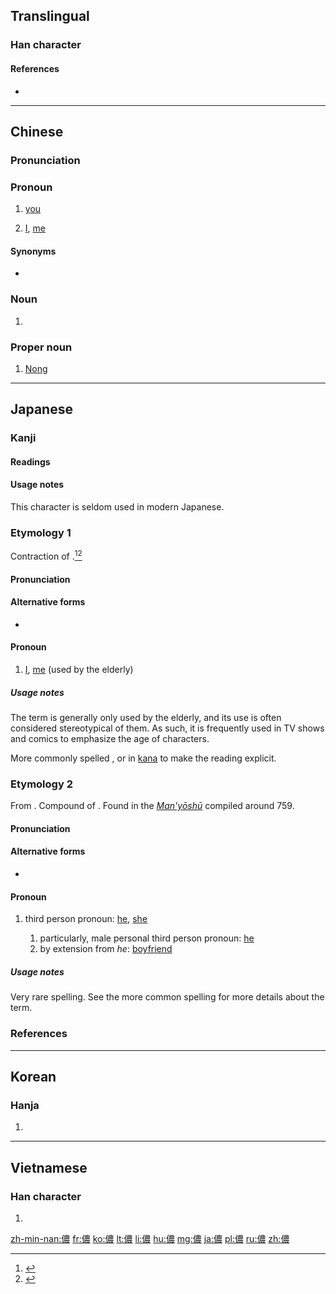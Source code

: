 {{also|侬}}
==Translingual==

===Han character===
{{Han char|rn=9|rad=人|as=13|sn=15|four=25232|canj=OTWV|ids=⿰亻農}}

====References====
* {{Han ref|kx=0118.250|dkj=01176|dj=0251.090|hdz=10225.040|uh=5102|ud=20738|bh=BBFA|bd=48122}}

----

==Chinese==
{{zh-forms|s=侬}}

===Pronunciation===
{{zh-pron
|m=nóng
|c=nung4
|mn=lâng
|w=1non
|mc=y
|oc=y
|cat=pron,pn,n
}}

===Pronoun===
{{zh-pronoun}}

# {{context|Wu|lang=zh|sort=1non}} [[you]] {{gloss|2nd person singular pronoun}}
#: {{zh-usex|哪能 儂 現在 上海言話 講 了 介 好？|How come '''you''' speak Shanghainese so well?|SH}}
# {{context|poetic|lang=zh|sort=nong2}} [[I]], [[me]] {{gloss|1st person singular pronoun}}

====Synonyms====
* {{zh-l|你}}

===Noun===
{{zh-noun}}

# {{context|Min|lang=zh}} {{alternative form of|人|lang=zh}}

===Proper noun===
{{zh-proper noun}}

# {{surname|lang=zh}} [[Nong]]

----

==Japanese==
{{ja-kanjitab|わし|yomi=kun}}

===Kanji===
{{ja-kanji|grade=|rs=人13}}

====Readings====
{{ja-readings
|goon=[[の]] (no), [[のう]] (nō)
|kanon=[[どう]] (dō)
|kanyoon=[[のん]] (non)
|kun=[[わし]] (washi), [[かれ]] (kare)
}}

====Usage notes====
This character is seldom used in modern Japanese.

===Etymology 1===
{{ja-kanjitab|yomi=k|わし}}
Contraction of {{m|ja|私|tr=watashi||I, me}}.<ref name="KDJ">{{R:Kokugo Dai Jiten}}</ref><ref name="DJR">{{R:Daijirin}}</ref>

====Pronunciation====
{{ja-pron|yomi=k|わし|acc=0|acc_ref=DJR}}

====Alternative forms====
* {{ja-l|私}} {{qualifier|more common}}

====Pronoun====
{{ja-pos|わし|pronoun}}

# [[I]], [[me]] (used by the elderly)

=====Usage notes=====
The term is generally only used by the elderly, and its use is often considered stereotypical of them. As such, it is frequently used in TV shows and comics to emphasize the age of characters.

More commonly spelled {{m|ja|私}}, or in [[kana#English|kana]] to make the reading explicit.

===Etymology 2===
{{ja-kanjitab|yomi=k|かれ}}
From {{etyl|ojp|ja|sort=かれ}}. Compound of {{suffix|lang=ja|sort=かれ|彼|tr1=ka|t1=that, yon|れ|tr2=re|pos2=nominalizing suffix for demonstratives}}. Found in the [[w:Man'yōshū|''Man'yōshū'']] compiled around 759.

====Pronunciation====
{{ja-pron|yomi=k|かれ|acc=1|acc_ref=DJR}}

====Alternative forms====
* {{ja-l|彼}} {{qualifier|more common}}

====Pronoun====
{{ja-pos|pronoun|かれ}}

# {{context|lang=ja|sort=かれ|rare}} third person pronoun: [[he]], [[she]]
## particularly, male personal third person pronoun: [[he]]
## by extension from ''he'': [[boyfriend]]

=====Usage notes=====
Very rare spelling. See the more common spelling {{m|ja|彼}} for more details about the term.

===References===
<references/>

----

==Korean==

===Hanja===
{{ko-hanja|hangeul=농|rv=nong|mr=nong}}

# {{defn|lang=ko|sort=人13}}

----

==Vietnamese==

===Han character===
{{vi-hantu|[[nông]], [[nùng]], [[noọng]]|rs=人13}}

# {{defn|lang=vi|sort=人13}}

[[zh-min-nan:儂]]
[[fr:儂]]
[[ko:儂]]
[[lt:儂]]
[[li:儂]]
[[hu:儂]]
[[mg:儂]]
[[ja:儂]]
[[pl:儂]]
[[ru:儂]]
[[zh:儂]]